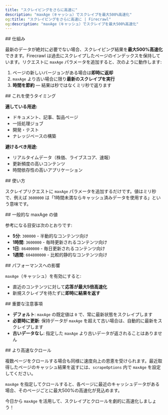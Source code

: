 ```yaml
---
title: "スクレイピングをさらに高速に"
description: "maxAge（キャッシュ）でスクレイプを最大500%高速化"
og:title: "スクレイピングをさらに高速に | Firecrawl"
og:description: "maxAge（キャッシュ）でスクレイプを最大500%高速化"
---
```



<div id="how-it-works">
  ## 仕組み
</div>

最新のデータが絶対に必要でない場合、スクレイピング結果を**最大500%高速化**できます。Firecrawl は過去にスクレイプしたページのインデックスを保持しています。リクエストに `maxAge` パラメータを追加すると、次のように動作します:

1. ページの新しいバージョンがある場合は**即時に返却**
2. `maxAge` より古い場合に限り**最新のスクレイプを実行**
3. **時間を節約** — 結果は秒ではなくミリ秒で返ります

<div id="when-to-use-this">
  ## これを使うタイミング
</div>

**適している用途:**

- ドキュメント、記事、製品ページ
- 一括処理ジョブ
- 開発・テスト
- ナレッジベースの構築

**避けるべき用途:**

- リアルタイムデータ（株価、ライブスコア、速報）
- 更新頻度の高いコンテンツ
- 時間依存性の高いアプリケーション

<div id="usage">
  ## 使い方
</div>

スクレイプリクエストに `maxAge` パラメータを追加するだけです。値はミリ秒で、例えば `3600000` は「1時間未満ならキャッシュ済みデータを使用する」という意味です。

<CodeGroup>

<FastScrapePython />

<FastScrapeNode />

<FastScrapeGo />

<FastScrapeRust />

<FastScrapeCURL />

</CodeGroup>

<div id="common-maxage-values">
  ## 一般的な maxAge の値
</div>

参考になる目安は次のとおりです:

- **5分**: `300000` - 半動的なコンテンツ向け
- **1時間**: `3600000` - 毎時更新されるコンテンツ向け
- **1日**: `86400000` - 毎日更新されるコンテンツ向け
- **1週間**: `604800000` - 比較的静的なコンテンツ向け

<div id="performance-impact">
  ## パフォーマンスへの影響
</div>

`maxAge`（キャッシュ）を有効にすると:

- 直近のコンテンツに対して**応答が最大5倍高速化**
- 新規スクレイプを待たずに**即時に結果を返す**

<div id="important-notes">
  ## 重要な注意事項
</div>

- **デフォルト**: `maxAge` の既定値は `0` で、常に最新状態をスクレイプします
- **必要時に更新**: 保持データが `maxAge` を超えて古い場合は、自動的に最新をスクレイプします
- **古いデータなし**: 指定した `maxAge` より古いデータが返されることはありません

<div id="faster-crawling">
  ## より高速なクロール
</div>

複数ページをクロールする場合も同様に速度向上の恩恵を受けられます。最近取得したページのキャッシュ結果を返すには、`scrapeOptions` 内で `maxAge` を設定してください。

<CodeGroup>

<FastCrawlPython />

<FastCrawlNode />

<FastCrawlGo />

<FastCrawlRust />

<FastCrawlCURL />

</CodeGroup>

`maxAge` を指定してクロールすると、各ページに最近のキャッシュデータがある場合、そのページごとに最大500%の高速化が見込めます。

今日から `maxAge` を活用して、スクレイプとクロールを劇的に高速化しましょう！
